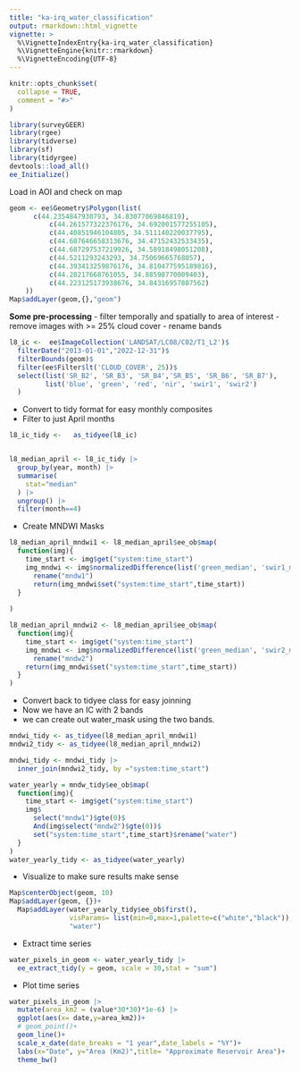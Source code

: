 ```yaml
---
title: "ka-irq_water_classification"
output: rmarkdown::html_vignette
vignette: >
  %\VignetteIndexEntry{ka-irq_water_classification}
  %\VignetteEngine{knitr::rmarkdown}
  %\VignetteEncoding{UTF-8}
---
```


```r
knitr::opts_chunk$set(
  collapse = TRUE,
  comment = "#>"
)
```

```r
library(surveyGEER)
library(rgee)
library(tidverse)
library(sf)
library(tidyrgee)
devtools::load_all()
ee_Initialize()
```


Load in AOI and check on map
```r
geom <- ee$Geometry$Polygon(list(
      c(44.2354847930793, 34.83077069846819),
          c(44.261577322376176, 34.692001577255105),
          c(44.40851946104805, 34.511140220037795),
          c(44.607646658313676, 34.47152432533435),
          c(44.687297537219926, 34.58918498051208),
          c(44.5211293243293, 34.75069665768057),
          c(44.393413259876176, 34.810477595189816),
          c(44.28217668761055, 34.88598770009403),
          c(44.223125173938676, 34.84316957807562)
    ))
Map$addLayer(geom,{},"geom")
```


**Some pre-processing**
- filter temporally and spatially to area of interest
- remove images with >= 25% cloud cover
- rename bands

```r

l8_ic <-  ee$ImageCollection('LANDSAT/LC08/C02/T1_L2')$
  filterDate("2013-01-01","2022-12-31")$
  filterBounds(geom)$
  filter(ee$Filter$lt('CLOUD_COVER', 25))$
  select(list('SR_B2', 'SR_B3', 'SR_B4','SR_B5', 'SR_B6', 'SR_B7'),
         list('blue', 'green', 'red', 'nir', 'swir1', 'swir2')
  )
```

- Convert to tidy format for easy monthly composites
- Filter to just April months
```r
l8_ic_tidy <-   as_tidyee(l8_ic)


l8_median_april <- l8_ic_tidy |> 
  group_by(year, month) |> 
  summarise(
    stat="median"
  ) |> 
  ungroup() |> 
  filter(month==4) 
```


- Create MNDWI Masks
```r

l8_median_april_mndwi1 <- l8_median_april$ee_ob$map(
  function(img){
    time_start <- img$get("system:time_start")
    img_mndwi <- img$normalizedDifference(list('green_median', 'swir1_median'))$
      rename("mndw1")
      return(img_mndwi$set("system:time_start",time_start))
  }
  
)

l8_median_april_mndwi2 <- l8_median_april$ee_ob$map(
  function(img){
    time_start <- img$get("system:time_start")
    img_mndwi <- img$normalizedDifference(list('green_median', 'swir2_median'))$
      rename("mndw2")
    return(img_mndwi$set("system:time_start",time_start))
  }
)
```

- Convert back to tidyee class for easy joinning
- Now we have an IC with 2 bands
- we can create out water_mask using the two bands.

```r
mndwi_tidy <- as_tidyee(l8_median_april_mndwi1)
mndwi2_tidy <- as_tidyee(l8_median_april_mndwi2)

mndwi_tidy <- mndwi_tidy |> 
  inner_join(mndwi2_tidy, by ="system:time_start")

water_yearly = mndw_tidy$ee_ob$map(
  function(img){
    time_start <- img$get("system:time_start")
    img$
      select("mndw1")$gte(0)$
      And(img$select("mndw2")$gte(0))$
      set("system:time_start",time_start)$rename("water")
  }
)
water_yearly_tidy <- as_tidyee(water_yearly)

```

- Visualize to make sure results make sense
```r
Map$centerObject(geom, 10)
Map$addLayer(geom, {})+
  Map$addLayer(water_yearly_tidy$ee_ob$first(),
               visParams= list(min=0,max=1,palette=c("white","black")),
               "water")
```


- Extract time series
```r
water_pixels_in_geom <- water_yearly_tidy |> 
  ee_extract_tidy(y = geom, scale = 30,stat = "sum")
```

- Plot time series
```r
water_pixels_in_geom |> 
  mutate(area_km2 = (value*30*30)*1e-6) |> 
  ggplot(aes(x= date,y=area_km2))+
  # geom_point()+
  geom_line()+
  scale_x_date(date_breaks = "1 year",date_labels = "%Y")+
  labs(x="Date", y="Area (Km2)",title= "Approximate Reservoir Area")+
  theme_bw()
```
